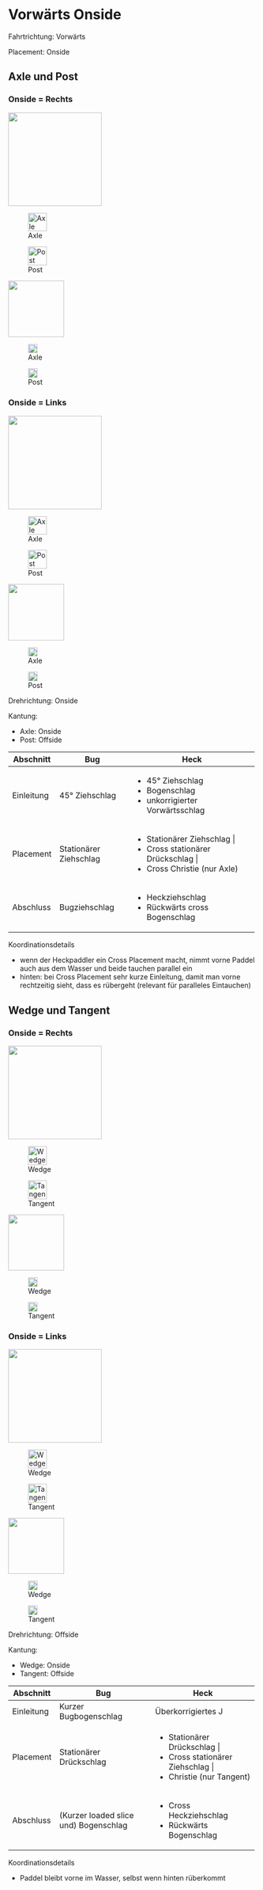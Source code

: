 # Vorwärts Onside

Fahrtrichtung: Vorwärts

Placement: Onside

## Axle und Post

::: {.column-margin .panel-tabset group="side"}
### Onside = Rechts

::: {.content-visible when-format="html"}

::: {layout="[[3,2]]" layout-valign="bottom"}

::: {}
![](ManoeverSkizzen/Axle.png){fig-align="center" height=5cm}
:::

::: {}
![Axle](ManoeverSkizzen/K-rechts_P-rechts.png){fig-align="center" height=1cm}

![Post](ManoeverSkizzen/K-links_P-rechts.png){fig-align="center" height=1cm}
:::

:::

:::


::: {.content-visible when-format="pdf"}

::: {layout="[[2, 1, 1]]" layout-valign="bottom"}

![](ManoeverSkizzen/Axle.png){fig-align="center" height=3cm}

![Axle](ManoeverSkizzen/K-rechts_P-rechts.png){fig-align="center" height=0.5cm}

![Post](ManoeverSkizzen/K-links_P-rechts.png){fig-align="center" height=0.5cm}

:::

:::


### Onside = Links

::: {.content-visible when-format="html"}

::: {layout="[[3,2]]" layout-valign="bottom"}
::: {}
![](ManoeverSkizzen/CrossAxle.png){fig-align="center" height=5cm}
:::

::: {}
![Axle](ManoeverSkizzen/K-links_P-links.png){fig-align="center" height=1cm}

![Post](ManoeverSkizzen/K-rechts_P-links.png){fig-align="center" height=1cm}
:::
:::
:::

::: {.content-visible when-format="pdf"}

::: {layout="[[2, 1, 1]]" layout-valign="bottom"}
![](ManoeverSkizzen/CrossAxle.png){fig-align="center" height=3cm}

![Axle](ManoeverSkizzen/K-links_P-links.png){fig-align="center" height=0.5cm}

![Post](ManoeverSkizzen/K-rechts_P-links.png){fig-align="center" height=0.5cm}

:::
:::

:::

Drehrichtung: Onside

Kantung:

- Axle: Onside
- Post: Offside

+-------------+-------------------------+-------------------------------------------+
| Abschnitt   | Bug                     | Heck                                      |
+=============+=========================+===========================================+
| Einleitung  | 45° Ziehschlag          | - 45° Ziehschlag                          |
|             |                         | - Bogenschlag                             |
|             |                         | - unkorrigierter Vorwärtsschlag           |
+-------------+-------------------------+-------------------------------------------+
| Placement   | Stationärer Ziehschlag  | - Stationärer Ziehschlag        |
|             |                         | - Cross stationärer Drückschlag |
|             |                         | - Cross Christie (nur Axle)               |
+-------------+-------------------------+-------------------------------------------+
| Abschluss   | Bugziehschlag           | - Heckziehschlag                          |
|             |                         | - Rückwärts cross Bogenschlag             |
+-------------+-------------------------+-------------------------------------------+

Koordinationsdetails

- wenn der Heckpaddler ein Cross Placement macht, nimmt vorne Paddel auch aus dem Wasser und beide tauchen parallel ein
- hinten: bei Cross Placement sehr kurze Einleitung, damit man vorne rechtzeitig sieht, dass es rübergeht (relevant für paralleles Eintauchen)


## Wedge und Tangent

::: {.column-margin .panel-tabset group="side"}
### Onside = Rechts

::: {.content-visible when-format="html"}
::: {layout="[[3,2]]" layout-valign="bottom"}
::: {}
![](ManoeverSkizzen/Wedge.png){fig-align="center" height=5cm}
:::

::: {}
![Wedge](ManoeverSkizzen/K-rechts_P-rechts.png){fig-align="center" height=1cm}

![Tangent](ManoeverSkizzen/K-links_P-rechts.png){fig-align="center" height=1cm}
:::
:::
:::

::: {.content-visible when-format="pdf"}
::: {layout="[[2, 1, 1]]" layout-valign="bottom"}
::: {}
![](ManoeverSkizzen/Wedge.png){fig-align="center" height=3cm}
:::

::: {}
![Wedge](ManoeverSkizzen/K-rechts_P-rechts.png){fig-align="center" height=0.5cm}
:::

::: {}
![Tangent](ManoeverSkizzen/K-links_P-rechts.png){fig-align="center" height=0.5cm}
:::
:::
:::

### Onside = Links

::: {.content-visible when-format="html"}
::: {layout="[[3,2]]" layout-valign="bottom"}
::: {}
![](ManoeverSkizzen/CrossWedge.png){fig-align="center" height=5cm}
:::

::: {}
![Wedge](ManoeverSkizzen/K-links_P-links.png){fig-align="center" height=1cm}

![Tangent](ManoeverSkizzen/K-rechts_P-links.png){fig-align="center" height=1cm}
:::
:::
:::

::: {.content-visible when-format="pdf"}
::: {layout="[[2, 1, 1]]" layout-valign="bottom"}
::: {}
![](ManoeverSkizzen/CrossWedge.png){fig-align="center" height=3cm}
:::

::: {}
![Wedge](ManoeverSkizzen/K-links_P-links.png){fig-align="center" height=0.5cm}
:::

::: {}
![Tangent](ManoeverSkizzen/K-rechts_P-links.png){fig-align="center" height=0.5cm}
:::
:::
:::
:::

Drehrichtung: Offside

Kantung:

- Wedge: Onside
- Tangent: Offside

+-------------+---------------------------------------+------------------------------------------+
| Abschnitt   | Bug                                   | Heck                                     |
+=============+=======================================+==========================================+
| Einleitung  | Kurzer Bugbogenschlag                 | Überkorrigiertes J                       |
+-------------+---------------------------------------+------------------------------------------+
| Placement   | Stationärer Drückschlag               | - Stationärer Drückschlag      | 
|             |                                       | - Cross stationärer Ziehschlag |
|             |                                       | - Christie (nur Tangent)                 |
+-------------+---------------------------------------+------------------------------------------+
| Abschluss   | (Kurzer loaded slice und) Bogenschlag | - Cross Heckziehschlag                   |
|             |                                       | - Rückwärts Bogenschlag                  |
+-------------+---------------------------------------+------------------------------------------+

Koordinationsdetails

- Paddel bleibt vorne im Wasser, selbst wenn hinten rüberkommt